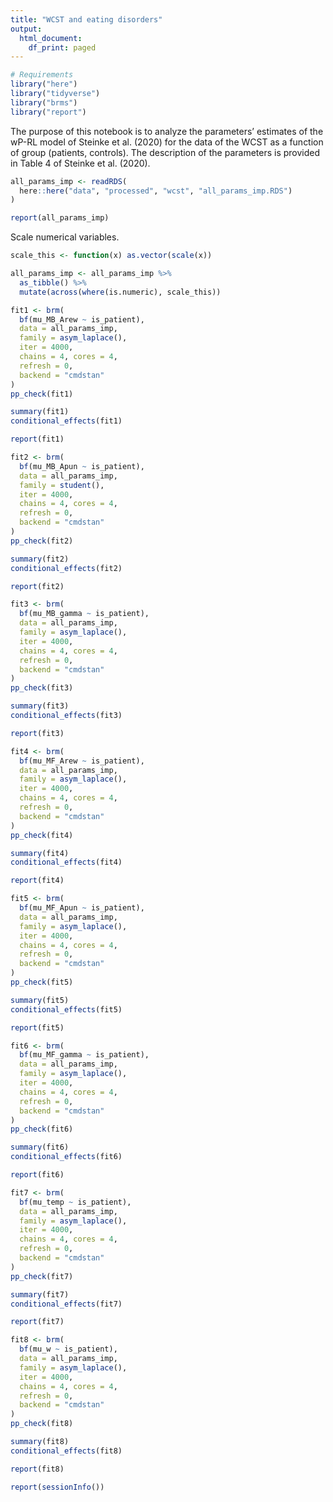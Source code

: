 ```yaml
---
title: "WCST and eating disorders"
output:
  html_document:
    df_print: paged
---
```


```r
# Requirements
library("here")
library("tidyverse")
library("brms")
library("report")
```

The purpose of this notebook is to analyze the parameters' estimates of the wP-RL model of Steinke et al. (2020) for the data of the WCST as a function of group (patients, controls). 
The description of the parameters is provided in Table 4 of Steinke et al. (2020).

```r
all_params_imp <- readRDS(
  here::here("data", "processed", "wcst", "all_params_imp.RDS")
)
```

```r
report(all_params_imp)
```

Scale numerical variables.

```r
scale_this <- function(x) as.vector(scale(x))

all_params_imp <- all_params_imp %>%
  as_tibble() %>%
  mutate(across(where(is.numeric), scale_this))
```

```r
fit1 <- brm(
  bf(mu_MB_Arew ~ is_patient), 
  data = all_params_imp,
  family = asym_laplace(),
  iter = 4000,
  chains = 4, cores = 4,
  refresh = 0,
  backend = "cmdstan"
)
pp_check(fit1)

summary(fit1)
conditional_effects(fit1) 
```

```r
report(fit1)
```


```r
fit2 <- brm(
  bf(mu_MB_Apun ~ is_patient), 
  data = all_params_imp,
  family = student(),
  iter = 4000,
  chains = 4, cores = 4,
  refresh = 0,
  backend = "cmdstan"
)
pp_check(fit2)

summary(fit2)
conditional_effects(fit2) 
```

```r
report(fit2)
```

```r
fit3 <- brm(
  bf(mu_MB_gamma ~ is_patient), 
  data = all_params_imp,
  family = asym_laplace(),
  iter = 4000,
  chains = 4, cores = 4,
  refresh = 0,
  backend = "cmdstan"
)
pp_check(fit3)

summary(fit3)
conditional_effects(fit3) 
```

```r
report(fit3)
```

```r
fit4 <- brm(
  bf(mu_MF_Arew ~ is_patient), 
  data = all_params_imp,
  family = asym_laplace(),
  iter = 4000,
  chains = 4, cores = 4,
  refresh = 0,
  backend = "cmdstan"
)
pp_check(fit4)

summary(fit4)
conditional_effects(fit4) 
```

```r
report(fit4)
```

```r
fit5 <- brm(
  bf(mu_MF_Apun ~ is_patient), 
  data = all_params_imp,
  family = asym_laplace(),
  iter = 4000,
  chains = 4, cores = 4,
  refresh = 0,
  backend = "cmdstan"
)
pp_check(fit5)

summary(fit5)
conditional_effects(fit5) 
```

```r
report(fit5)
```

```r
fit6 <- brm(
  bf(mu_MF_gamma ~ is_patient), 
  data = all_params_imp,
  family = asym_laplace(),
  iter = 4000,
  chains = 4, cores = 4,
  refresh = 0,
  backend = "cmdstan"
)
pp_check(fit6)

summary(fit6)
conditional_effects(fit6) 
```

```r
report(fit6)
```

```r
fit7 <- brm(
  bf(mu_temp ~ is_patient), 
  data = all_params_imp,
  family = asym_laplace(),
  iter = 4000,
  chains = 4, cores = 4,
  refresh = 0,
  backend = "cmdstan"
)
pp_check(fit7)

summary(fit7)
conditional_effects(fit7) 
```

```r
report(fit7)
```

```r
fit8 <- brm(
  bf(mu_w ~ is_patient), 
  data = all_params_imp,
  family = asym_laplace(),
  iter = 4000,
  chains = 4, cores = 4,
  refresh = 0,
  backend = "cmdstan"
)
pp_check(fit8)

summary(fit8)
conditional_effects(fit8) 
```

```r
report(fit8)
```

```r
report(sessionInfo())
```

